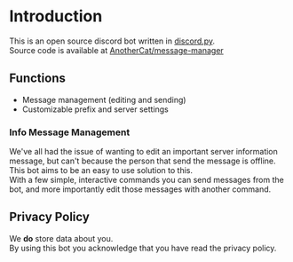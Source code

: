 
# Introduction

This is an open source discord bot written in [discord.py](https://github.com/Rapptz/discord.py).  
Source code is available at [AnotherCat/message-manager](https://github.com/AnotherCat/message-manager)

## Functions

- Message management (editing and sending)
- Customizable prefix and server settings

### Info Message Management

We've all had the issue of wanting to edit an important server information message, but can't because the person that send the message is offline.  
This bot aims to be an easy to use solution to this.  
With a few simple, interactive commands you can send messages from the bot, and more importantly edit those messages with another command.

## Privacy Policy

We **do** store data about you.  
By using this bot you acknowledge that you have read the <Anchor href="/privacy" internal>privacy policy</Anchor>.
